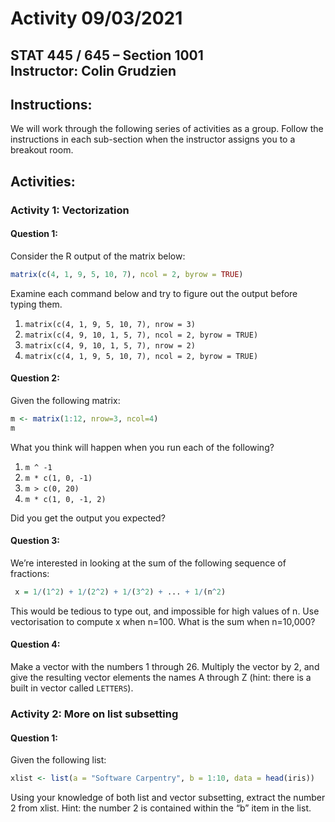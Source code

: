 # Activity 09/03/2021

## STAT 445 / 645 -- Section 1001 <br> Instructor: Colin Grudzien<br>

## Instructions:
We will work through the following series of activities as a group.  Follow the instructions in each sub-section when the instructor assigns you to a breakout room.

## Activities:

### Activity 1: Vectorization

#### Question 1:

Consider the R output of the matrix below:
```r
matrix(c(4, 1, 9, 5, 10, 7), ncol = 2, byrow = TRUE)
```
Examine each command below and try to figure out the output before typing them.

  1. `matrix(c(4, 1, 9, 5, 10, 7), nrow = 3)`
  2. `matrix(c(4, 9, 10, 1, 5, 7), ncol = 2, byrow = TRUE)`
  3. `matrix(c(4, 9, 10, 1, 5, 7), nrow = 2)`
  4. `matrix(c(4, 1, 9, 5, 10, 7), ncol = 2, byrow = TRUE)`



#### Question 2:
Given the following matrix:

```r
m <- matrix(1:12, nrow=3, ncol=4)
m
```

What you think will happen when you run each of the following?

1. `m ^ -1`
2. `m * c(1, 0, -1)`
3. `m > c(0, 20)`
4. `m * c(1, 0, -1, 2)`

Did you get the output you expected? 



#### Question 3:

We're interested in looking at the sum of the
following sequence of fractions:

```r
 x = 1/(1^2) + 1/(2^2) + 1/(3^2) + ... + 1/(n^2)
```

This would be tedious to type out, and impossible for high values of
n.  Use vectorisation to compute x when n=100. What is the sum when
n=10,000?


#### Question 4:
Make a vector with the numbers 1 through 26.  Multiply the vector by 2, and give the resulting vector elements the names A through Z (hint: there is a built in vector called `LETTERS`).



### Activity 2: More on list subsetting

#### Question 1:
Given the following list:

```r
xlist <- list(a = "Software Carpentry", b = 1:10, data = head(iris))
```

Using your knowledge of both list and vector subsetting, extract the number 2 from xlist.
Hint: the number 2 is contained within the "b" item in the list.

